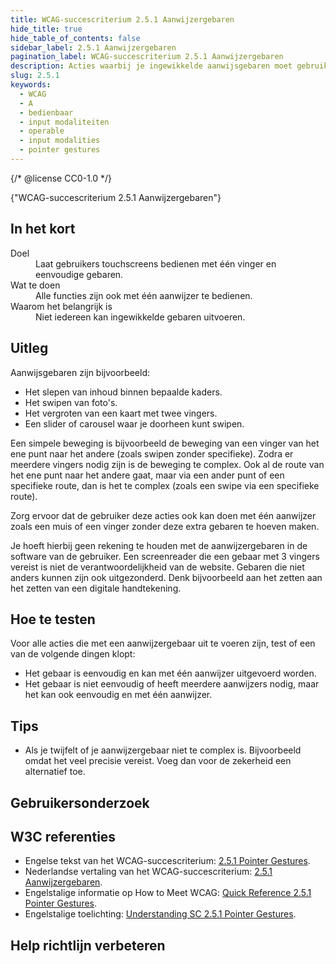 ```yaml
---
title: WCAG-succescriterium 2.5.1 Aanwijzergebaren
hide_title: true
hide_table_of_contents: false
sidebar_label: 2.5.1 Aanwijzergebaren
pagination_label: WCAG-succescriterium 2.5.1 Aanwijzergebaren
description: Acties waarbij je ingewikkelde aanwijsgebaren moet gebruiken, kunnen ook op een eenvoudige manier.
slug: 2.5.1
keywords:
  - WCAG
  - A
  - bedienbaar
  - input modaliteiten
  - operable
  - input modalities
  - pointer gestures
---
```


{/* @license CC0-1.0 */}


<WcagHeadingGroup level={1} conformanceLevel="Niveau A">
  {"WCAG-succescriterium 2.5.1 Aanwijzergebaren"}
</WcagHeadingGroup>

## In het kort

<dl>
  <div class="dl__item">
    <dt class="dl__term">Doel</dt>
    <dd class="dl__definition">Laat gebruikers touchscreens bedienen met één vinger en eenvoudige gebaren.</dd>
  </div>
  <div class="dl__item">
    <dt class="dl__term">Wat te doen</dt>
    <dd class="dl__definition">Alle functies zijn ook met één aanwijzer te bedienen.</dd>
  </div>
  <div class="dl__item">
    <dt class="dl__term">Waarom het belangrijk is</dt>
    <dd class="dl__definition">Niet iedereen kan ingewikkelde gebaren uitvoeren.</dd>
  </div>
</dl>

## Uitleg

<Summary />

Aanwijsgebaren zijn bijvoorbeeld:

- Het slepen van inhoud binnen bepaalde kaders.
- Het swipen van foto's.
- Het vergroten van een kaart met twee vingers.
- Een slider of carousel waar je doorheen kunt swipen.

Een simpele beweging is bijvoorbeeld de beweging van een vinger van het ene punt naar het andere (zoals swipen zonder specifieke).
Zodra er meerdere vingers nodig zijn is de beweging te complex. Ook al de route van het ene punt naar het andere gaat, maar via een ander punt of een specifieke route, dan is het te complex (zoals een swipe via een specifieke route).

Zorg ervoor dat de gebruiker deze acties ook kan doen met één aanwijzer zoals een muis of een vinger zonder deze extra gebaren te hoeven maken.

Je hoeft hierbij geen rekening te houden met de aanwijzergebaren in de software van de gebruiker. Een screenreader die een gebaar met 3 vingers vereist is niet de verantwoordelijkheid van de website.
Gebaren die niet anders kunnen zijn ook uitgezonderd. Denk bijvoorbeeld aan het zetten aan het zetten van een digitale handtekening.

## Hoe te testen

Voor alle acties die met een aanwijzergebaar uit te voeren zijn, test of een van de volgende dingen klopt:

- Het gebaar is eenvoudig en kan met één aanwijzer uitgevoerd worden.
- Het gebaar is niet eenvoudig of heeft meerdere aanwijzers nodig, maar het kan ook eenvoudig en met één aanwijzer.

## Tips

- Als je twijfelt of je aanwijzergebaar niet te complex is. Bijvoorbeeld omdat het veel precisie vereist. Voeg dan voor de zekerheid een alternatief toe.

## Gebruikersonderzoek

<CTAGebruikersonderzoek />

## W3C referenties

- Engelse tekst van het WCAG-succescriterium: [<span lang="en">2.5.1 Pointer Gestures</span>](https://www.w3.org/TR/WCAG22/#pointer-gestures).
- Nederlandse vertaling van het WCAG-succescriterium: [2.5.1 Aanwijzergebaren](https://www.w3.org/Translations/WCAG22-nl/#aanwijzergebaren).
- Engelstalige informatie op <span lang="en">How to Meet WCAG</span>: [<span lang="en">Quick Reference 2.5.1 Pointer Gestures</span>](https://www.w3.org/WAI/WCAG22/quickref/#pointer-gestures).
- Engelstalige toelichting: [<span lang="en">Understanding SC 2.5.1 Pointer Gestures</span>](https://www.w3.org/WAI/WCAG22/Understanding/pointer-gestures.html).

<SpotlightSection>
  <Markdown omitH1 headinglevel={3}>
    <Disclaimer />
  </Markdown>
</SpotlightSection>

## Help richtlijn verbeteren

<Markdown omitH1 headinglevel={3}>
  <WCAGFooterInfo />
</Markdown>
